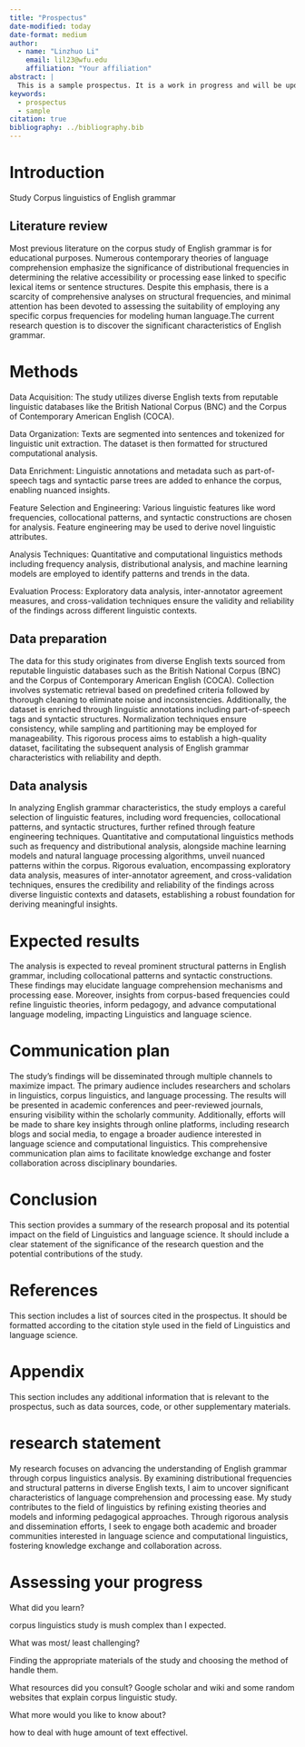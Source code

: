 ```yaml
---
title: "Prospectus"
date-modified: today
date-format: medium
author:
  - name: "Linzhuo Li"
    email: lil23@wfu.edu
    affiliation: "Your affiliation"
abstract: |
  This is a sample prospectus. It is a work in progress and will be updated as needed as the semester progresses.
keywords:
  - prospectus
  - sample
citation: true
bibliography: ../bibliography.bib
---
```


# Introduction

Study Corpus linguistics of English grammar 

## Literature review

Most previous literature on the corpus study of English grammar is for educational purposes. Numerous contemporary theories of language comprehension emphasize the significance of distributional frequencies in determining the relative accessibility or processing ease linked to specific lexical items or sentence structures. Despite this emphasis, there is a scarcity of comprehensive analyses on structural frequencies, and minimal attention has been devoted to assessing the suitability of employing any specific corpus frequencies for modeling human language.The current research question is to discover the significant characteristics of English grammar.

# Methods

Data Acquisition:
The study utilizes diverse English texts from reputable linguistic databases like the British National Corpus (BNC) and the Corpus of Contemporary American English (COCA).

Data Organization:
Texts are segmented into sentences and tokenized for linguistic unit extraction. The dataset is then formatted for structured computational analysis.

Data Enrichment:
Linguistic annotations and metadata such as part-of-speech tags and syntactic parse trees are added to enhance the corpus, enabling nuanced insights.

Feature Selection and Engineering:
Various linguistic features like word frequencies, collocational patterns, and syntactic constructions are chosen for analysis. Feature engineering may be used to derive novel linguistic attributes.

Analysis Techniques:
Quantitative and computational linguistics methods including frequency analysis, distributional analysis, and machine learning models are employed to identify patterns and trends in the data.

Evaluation Process:
Exploratory data analysis, inter-annotator agreement measures, and cross-validation techniques ensure the validity and reliability of the findings across different linguistic contexts.


## Data preparation

The data for this study originates from diverse English texts sourced from reputable linguistic databases such as the British National Corpus (BNC) and the Corpus of Contemporary American English (COCA). Collection involves systematic retrieval based on predefined criteria followed by thorough cleaning to eliminate noise and inconsistencies. Additionally, the dataset is enriched through linguistic annotations including part-of-speech tags and syntactic structures. Normalization techniques ensure consistency, while sampling and partitioning may be employed for manageability. This rigorous process aims to establish a high-quality dataset, facilitating the subsequent analysis of English grammar characteristics with reliability and depth.

## Data analysis

In analyzing English grammar characteristics, the study employs a careful selection of linguistic features, including word frequencies, collocational patterns, and syntactic structures, further refined through feature engineering techniques. Quantitative and computational linguistics methods such as frequency and distributional analysis, alongside machine learning models and natural language processing algorithms, unveil nuanced patterns within the corpus. Rigorous evaluation, encompassing exploratory data analysis, measures of inter-annotator agreement, and cross-validation techniques, ensures the credibility and reliability of the findings across diverse linguistic contexts and datasets, establishing a robust foundation for deriving meaningful insights.

# Expected results

The analysis is expected to reveal prominent structural patterns in English grammar, including collocational patterns and syntactic constructions. These findings may elucidate language comprehension mechanisms and processing ease. Moreover, insights from corpus-based frequencies could refine linguistic theories, inform pedagogy, and advance computational language modeling, impacting Linguistics and language science.

# Communication plan

The study's findings will be disseminated through multiple channels to maximize impact. The primary audience includes researchers and scholars in linguistics, corpus linguistics, and language processing. The results will be presented in academic conferences and peer-reviewed journals, ensuring visibility within the scholarly community. Additionally, efforts will be made to share key insights through online platforms, including research blogs and social media, to engage a broader audience interested in language science and computational linguistics. This comprehensive communication plan aims to facilitate knowledge exchange and foster collaboration across disciplinary boundaries.

# Conclusion

This section provides a summary of the research proposal and its potential impact on the field of Linguistics and language science. It should include a clear statement of the significance of the research question and the potential contributions of the study.

# References

This section includes a list of sources cited in the prospectus. It should be formatted according to the citation style used in the field of Linguistics and language science.

# Appendix {.appendix}

This section includes any additional information that is relevant to the prospectus, such as data sources, code, or other supplementary materials.

# research statement

My research focuses on advancing the understanding of English grammar through corpus linguistics analysis. By examining distributional frequencies and structural patterns in diverse English texts, I aim to uncover significant characteristics of language comprehension and processing ease. My study contributes to the field of linguistics by refining existing theories and models and informing pedagogical approaches. Through rigorous analysis and dissemination efforts, I seek to engage both academic and broader communities interested in language science and computational linguistics, fostering knowledge exchange and collaboration across.

# Assessing your progress

What did you learn?

corpus linguistics study is mush complex than I expected. 

What was most/ least challenging?

Finding the appropriate materials of the study and choosing the method of handle them.

What resources did you consult?
Google scholar and wiki and some random websites that explain corpus linguistic study.

What more would you like to know about?

how to deal with huge amount of text effectivel.
